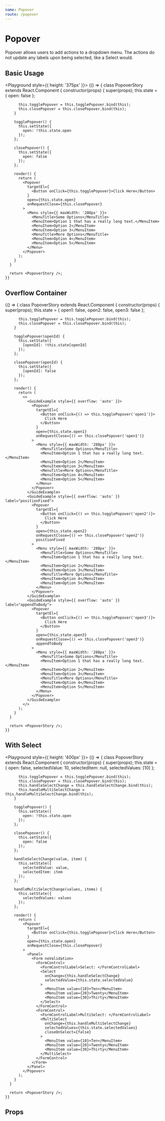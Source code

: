 ```yaml
---
name: Popover
route: /popover
---
```




# Popover

Popover allows users to add actions to a dropdown menu. The actions do not
update any labels upon being selected, like a Select would.

## Basic Usage

<Playground style={{ height: '375px' }}>
  {() => {
      class PopoverStory extends React.Component {
        constructor(props) {
          super(props);
          this.state = {
            open: false
          };

          this.togglePopover = this.togglePopover.bind(this);
          this.closePopover = this.closePopover.bind(this);
        }

        togglePopover() {
          this.setState({
            open: !this.state.open
          });
        };

        closePopover() {
          this.setState({
            open: false
          });
        };

        render() {
          return (
            <Popover
              targetEl={
                <Button onClick={this.togglePopover}>Click Here</Button>
              }
              open={this.state.open}
              onRequestClose={this.closePopover}
            >
              <Menu style={{ maxWidth: '280px' }}>
                <MenuTitle>Some Options</MenuTitle>
                <MenuItem>Option 1 that has a really long text.</MenuItem>
                <MenuItem>Option 2</MenuItem>
                <MenuItem>Option 3</MenuItem>
                <MenuTitle>More Options</MenuTitle>
                <MenuItem>Option 4</MenuItem>
                <MenuItem>Option 5</MenuItem>
              </Menu>
            </Popover>
          );
        }
      }

      return <PopoverStory />;
    }}

</Playground>

## Overflow Container

<Playground>
  {() => {
      class PopoverStory extends React.Component {
        constructor(props) {
          super(props);
          this.state = {
            open1: false,
            open2: false,
            open3: false
          };

          this.togglePopover = this.togglePopover.bind(this);
          this.closePopover = this.closePopover.bind(this);
        }

        togglePopover(openId) {
          this.setState({
            [openId]: !this.state[openId]
          });
        };

        closePopover(openId) {
          this.setState({
            [openId]: false
          });
        };

        render() {
          return (
            <>
              <GuideExample style={{ overflow: 'auto' }}>
                <Popover
                  targetEl={
                    <Button onClick={() => this.togglePopover('open1')}>
                      Click Here
                    </Button>
                  }
                  open={this.state.open1}
                  onRequestClose={() => this.closePopover('open1')}
                >
                  <Menu style={{ maxWidth: '280px' }}>
                    <MenuTitle>Some Options</MenuTitle>
                    <MenuItem>Option 1 that has a really long text.</MenuItem>
                    <MenuItem>Option 2</MenuItem>
                    <MenuItem>Option 3</MenuItem>
                    <MenuTitle>More Options</MenuTitle>
                    <MenuItem>Option 4</MenuItem>
                    <MenuItem>Option 5</MenuItem>
                  </Menu>
                </Popover>
              </GuideExample>
              <GuideExample style={{ overflow: 'auto' }} label="positionFixed">
                <Popover
                  targetEl={
                    <Button onClick={() => this.togglePopover('open2')}>
                      Click Here
                    </Button>
                  }
                  open={this.state.open2}
                  onRequestClose={() => this.closePopover('open2')}
                  positionFixed
                >
                  <Menu style={{ maxWidth: '280px' }}>
                    <MenuTitle>Some Options</MenuTitle>
                    <MenuItem>Option 1 that has a really long text.</MenuItem>
                    <MenuItem>Option 2</MenuItem>
                    <MenuItem>Option 3</MenuItem>
                    <MenuTitle>More Options</MenuTitle>
                    <MenuItem>Option 4</MenuItem>
                    <MenuItem>Option 5</MenuItem>
                  </Menu>
                </Popover>
              </GuideExample>
              <GuideExample style={{ overflow: 'auto' }} label="appendToBody">
                <Popover
                  targetEl={
                    <Button onClick={() => this.togglePopover('open3')}>
                      Click Here
                    </Button>
                  }
                  open={this.state.open3}
                  onRequestClose={() => this.closePopover('open3')}
                  appendToBody
                >
                  <Menu style={{ maxWidth: '280px' }}>
                    <MenuTitle>Some Options</MenuTitle>
                    <MenuItem>Option 1 that has a really long text.</MenuItem>
                    <MenuItem>Option 2</MenuItem>
                    <MenuItem>Option 3</MenuItem>
                    <MenuTitle>More Options</MenuTitle>
                    <MenuItem>Option 4</MenuItem>
                    <MenuItem>Option 5</MenuItem>
                  </Menu>
                </Popover>
              </GuideExample>
            </>
          );
        }
      }

      return <PopoverStory />;
    }}

</Playground>

## With Select

<Playground style={{ height: '400px' }}>
  {() => {
      class PopoverStory extends React.Component {
        constructor(props) {
          super(props);
          this.state = {
            open: false,
            selectedValue: 10,
            selectedItem: null,
            selectedValues: [10]
          };

          this.togglePopover = this.togglePopover.bind(this);
          this.closePopover = this.closePopover.bind(this);
          this.handleSelectChange = this.handleSelectChange.bind(this);
          this.handleMultiSelectChange = this.handleMultiSelectChange.bind(this);
        }

        togglePopover() {
          this.setState({
            open: !this.state.open
          });
        };

        closePopover() {
          this.setState({
            open: false
          });
        };

        handleSelectChange(value, item) {
          this.setState({
            selectedValue: value,
            selectedItem: item
          });
        };

        handleMultiSelectChange(values, items) {
          this.setState({
            selectedValues: values
          });
        };

        render() {
          return (
            <Popover
              targetEl={
                <Button onClick={this.togglePopover}>Click Here</Button>
              }
              open={this.state.open}
              onRequestClose={this.closePopover}
            >
              <Panel>
                <Form noValidation>
                  <FormControl>
                    <FormControlLabel>Select: </FormControlLabel>
                    <Select
                      onChange={this.handleSelectChange}
                      selectedValue={this.state.selectedValue}
                    >
                      <MenuItem value={10}>Ten</MenuItem>
                      <MenuItem value={20}>Twenty</MenuItem>
                      <MenuItem value={30}>Thirty</MenuItem>
                    </Select>
                  </FormControl>
                  <FormControl>
                    <FormControlLabel>MultiSelect: </FormControlLabel>
                    <MultiSelect
                      onChange={this.handleMultiSelectChange}
                      selectedValues={this.state.selectedValues}
                      closeOnSelect={false}
                    >
                      <MenuItem value={10}>Ten</MenuItem>
                      <MenuItem value={20}>Twenty</MenuItem>
                      <MenuItem value={30}>Thirty</MenuItem>
                    </MultiSelect>
                  </FormControl>
                </Form>
              </Panel>
            </Popover>
          );
        }
      }

      return <PopoverStory />;
    }}

</Playground>

## Props

<PropsTable of={Popover} />
